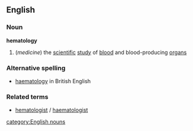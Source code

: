 ==English==
===Noun===
{{wikipedia}}
'''hematology'''
#(''medicine'') the [[scientific]] [[study]] of [[blood]] and blood-producing [[organ]]s
===Alternative spelling===
*[[haematology]] in British English
===Related terms===
*[[hematologist]] / [[haematologist]]
[[category:English nouns]]